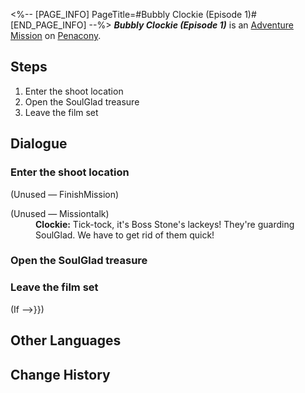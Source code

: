 <%-- [PAGE_INFO]
PageTitle=#Bubbly Clockie (Episode 1)#
[END_PAGE_INFO] --%>
{{Stub|Dialogue.}}
{{Mission Infobox
|id            = 8022123
|title         = ''Bubbly Clockie'' (Episode 1)
|image         = <!--Mission Bubbly Clockie (Episode 1).png-->
|type          = Adventure
|event_name    = 
|chapter       = 
|requirements  = {{subst:void|<!--Unknown: {"Type":"Manual"}-->}}
|summary       = <!--official mission summary from Fate's Atlas-->
|characters    = Clockie; Trailblazer
|startLocation = [[Penacony]] - [[''Bubbly Clockie'' (Episode 1)]]
|world         = Penacony
|area          = ''Bubbly Clockie'' (Episode 1)
|prev          = 
|next          = 
|rewards       = 
}}
'''''''Bubbly Clockie'' (Episode 1)''''' is an [[Adventure Mission]] on [[Penacony]].

==Steps==
# Enter the shoot location
# Open the SoulGlad treasure
# Leave the film set

<!--
==Gameplay Notes==

--><!--
==Trial Character==

-->
==Dialogue==
{{Stub Dialogue}}

===Enter the shoot location{{subst:void|<!--802212301-->}}===
{{Mission Description|type=adventure|location=''Bubbly Clockie'' (Episode 1)|Filming for ''Bubbly Clockie'' has started. Complete filming missions according to the goals!<br />The location has been set up. Head there to film.}}
{{Dialogue Start}}
:{{tx}}

;(Unused &mdash; FinishMission)

:{{tx}}


;(Unused &mdash; Missiontalk)
:'''Clockie:''' Tick-tock, it's Boss Stone's lackeys! They're guarding SoulGlad. We have to get rid of them quick!
{{Dialogue End}}

===Open the SoulGlad treasure{{subst:void|<!--802212305-->}}===
{{Mission Description|type=adventure|location=''Bubbly Clockie'' (Episode 1)|update|Filming for ''Bubbly Clockie'' has started. Complete filming missions according to the goals!<br />You've found a treasure chest. Open it!}}
{{Dialogue Start}}


:{{tx}}
:{{tx}}
{{Dialogue End}}

===Leave the film set{{subst:void|<!--802212307-->}}===
{{Mission Description|type=adventure|location=''Bubbly Clockie'' (Episode 1)|update|Filming for ''Bubbly Clockie'' has concluded. Go show it to the client!}}
{{Dialogue Start}}
;(If {{cx}}{{subst:void|<!--{"$type":"RPG.GameCore.ByCheckFloorCustomBool","Name":{"Value":"Is_Frame_Interacted_02"}}-->}})
{{Dialogue End}}

==Other Languages==
{{Other Languages
|en   = ''Bubbly Clockie'' (Episode 1)
|zhs  = 《爱汽水的钟表小子》第一集
|zht  = 《愛汽水的鐘錶小子》第一集
|ja   = 『ソーダ大好きクロックボーイ』第1話
|ko   = ≪소다수를 좋아하는 시계 소년≫ 제1부
|es   = Relojito, el fanático de la soda (Episodio 1)
|fr   = Chronou le fana de soda &mdash; Épisode&nbsp;1
|ru   = «Часик, любитель газировки» (Эпизод 1)
|th   = "เจ้าหนูนาฬิกาผู้รักโซดา" ตอนที่ 1
|vi   = Cậu Bé Đồng Hồ Thích Soda (Tập 1)
|de   = „Clockie liebt Limonade“: Folge 1
|id   = "Clockie Pecinta Soda" (Episode 1)
|pt   = "Relogin Borbulhante" (Episódio 1)
}}

==Change History==
{{Change History|2.2}}
